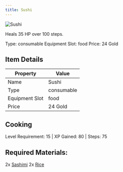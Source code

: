 ```yaml
---
title: Sushi
---
```


<div className="flex items-start gap-6 mb-8">
  <div className="flex-shrink-0">
    <img src="/assets/resources/cooking/sushi.png" alt="Sushi" className="w-24 h-24 border rounded-lg" />
  </div>
  <div className="flex-1">
    <div className="space-y-2">
      <p className="text-lg text-muted-foreground">Heals 35 HP over 100 steps.</p>
      <div className="flex flex-wrap gap-4 text-sm">
        <span className="px-2 py-1 bg-green-100 dark:bg-green-900 rounded-md">
          Type: consumable
        </span>
        <span className="px-2 py-1 bg-purple-100 dark:bg-purple-900 rounded-md">
          Equipment Slot: food
        </span>
        <span className="px-2 py-1 bg-yellow-100 dark:bg-yellow-900 rounded-md">
          Price: 24 Gold
        </span>
      </div>
    </div>
  </div>
</div>

## Item Details
| Property | Value |
|----------|-------|
| Name | Sushi |
| Type | consumable |
| Equipment Slot | food |
| Price | 24 Gold |

## Cooking
Level Requirement: 15 | XP Gained: 80 | Steps: 75

## Required Materials:
2x [Sashimi](/docs/items/individual/sashimi)
2x [Rice](/docs/resources/individual/rice)

